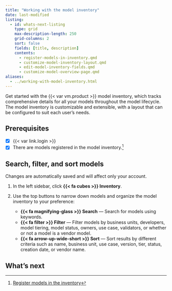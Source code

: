```yaml
---
title: "Working with the model inventory"
date: last-modified
listing:
  - id: whats-next-listing
    type: grid
    max-description-length: 250
    grid-columns: 2
    sort: false
    fields: [title, description]
    contents:
      - register-models-in-inventory.qmd
      - customize-model-inventory-layout.qmd
      - edit-model-inventory-fields.qmd
      - customize-model-overview-page.qmd
aliases:
  - ../working-with-model-inventory.html
---
```


Get started with the {{< var vm.product >}} model inventory, which tracks comprehensive details for all your models throughout the model lifecycle. The model inventory is customizable and extensible, with a layout that can be configured to suit each user's needs.

::: {.attn}

## Prerequisites

- [x] {{< var link.login >}}
- [x] There are models registered in the model inventory.[^1]

:::

## Search, filter, and sort models

:::{.callout}
Changes are automatically saved and will affect only your account.
:::

1. In the left sidebar, click **{{< fa cubes >}} Inventory**. 

2. Use the top buttons to narrow down models and organize the model inventory to your preference:
   - **{{< fa magnifying-glass >}} Search** — Search for models using keywords.
   - **{{< fa filter >}} Filter** — Filter models by business units, developers, model tiering, model status, owners, use case, validators, or whether or not a model is a vendor model.
   - **{{< fa arrow-up-wide-short >}} Sort** — Sort results by different criteria such as name, business unit, use case, version, tier, status, creation date, or vendor name.

## What's next

:::{#whats-next-listing}
:::


<!-- FOOTNOTES -->

[^1]: [Register models in the inventory](register-models-in-inventory.qmd)